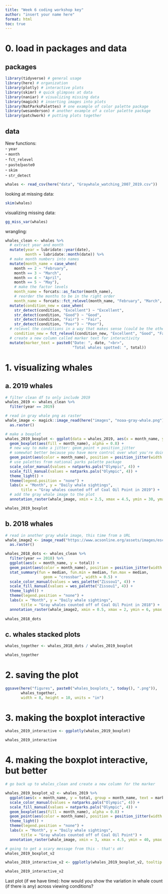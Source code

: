 ```yaml
---
title: "Week 6 coding workshop key"
author: "insert your name here"
format: html
toc: true
---
```


# 0. load in packages and data

## packages

```r
library(tidyverse) # general usage
library(here) # organization
library(plotly) # interactive plots
library(skimr) # quick glimpses at data
library(naniar) # visualizing missing data
library(magick) # inserting images into plots
library(NatParksPalettes) # one example of color palette package
library(wesanderson) # another example of a color palette package
library(patchwork) # putting plots together
```

## data

New functions:  
- `year`  
- `month`  
- `fct_relevel`  
- `paste`/`paste0`  
- `skim`  
- `str_detect`

```r
whales <- read_csv(here("data", "Graywhale_watching_2007_2019.csv"))
```

looking at missing data:

```r
skim(whales)
```

visualizing missing data:

```r
gg_miss_var(whales)
```

wrangling:

```r
whales_clean <- whales %>% 
  # extract year and month
  mutate(year = lubridate::year(date),
         month = lubridate::month(date)) %>% 
  # make month numbers into names
  mutate(month_name = case_when(
    month == 2 ~ "February",
    month == 3 ~ "March",
    month == 4 ~ "April",
    month == 5 ~ "May"), 
    # make the factor levels
    month_name = forcats::as_factor(month_name),
    # reorder the months to be in the right order
    month_name = forcats::fct_relevel(month_name, "February", "March", "April", "May")) %>% 
  mutate(condition_new = case_when(
    str_detect(condition, "Excellent") ~ "Excellent",
    str_detect(condition, "Good") ~ "Good",
    str_detect(condition, "Fair") ~ "Fair",
    str_detect(condition, "Poor") ~ "Poor"),
  # relevel the conditions in a way that makes sense (could be the other way)
    condition_new = fct_relevel(condition_new, "Excellent", "Good", "Fair", "Poor")) %>% 
  # create a new column called marker text for interactivity
  mutate(marker_text = paste0("Date: ", date, "<br>",
                              "Total whales spotted: ", total))
```

# 1. visualizing whales

## a. 2019 whales

```r
# filter clean df to only include 2019
whales_2019 <- whales_clean %>% 
  filter(year == 2019)

# read in gray whale png as raster
whale_image <- magick::image_read(here("images", "noaa-gray-whale.png")) %>% 
  as.raster()

# make a boxplot
whales_2019_boxplot <- ggplot(data = whales_2019, aes(x = month_name, y = total)) +
  geom_boxplot(aes(fill = month_name), alpha = 0.8) +
  # new way to make a jitter: geom_point + position_jitter
  # somewhat better because you have more control over what you're doing!
  geom_point(aes(color = month_name), position = position_jitter(width = 0.3, height = 0, seed = 1)) +
  # use palettes from national parks palette package
  scale_color_manual(values = natparks.pals("Olympic", 4)) +
  scale_fill_manual(values = natparks.pals("Olympic", 4)) +
  theme_light() +
  theme(legend.position = "none") +
  labs(x = "Month", y = "Daily whale sightings", 
       title = "Gray whales counted off of Coal Oil Point in 2019") +
  # add the gray whale image to the plot
  annotation_raster(whale_image, xmin = 2.5, xmax = 4.5, ymin = 30, ymax = 60) 

whales_2019_boxplot
```

## b. 2018 whales

```r
# read in another gray whale image, this time from a URL
whale_image2 <- image_read("https://www.acsonline.org/assets/images/eschrichtius-robustus.png") %>% 
  as.raster()

whales_2018_dots <- whales_clean %>% 
  filter(year == 2018) %>% 
  ggplot(aes(x = month_name, y = total)) +
  geom_point(aes(color = month_name), position = position_jitter(width = 0.3, height = 0, seed = 1)) +
  stat_summary(fun = median, fun.min = median, fun.max = median,
                 geom = "crossbar", width = 0.5) +
  scale_color_manual(values = wes_palette("Zissou1", 4)) +
  scale_fill_manual(values = wes_palette("Zissou1", 4)) +
  theme_light() +
  theme(legend.position = "none") +
  labs(x = "Month", y = "Daily whale sightings", 
       title = "Gray whales counted off of Coal Oil Point in 2018") +
  annotation_raster(whale_image2, xmin = 0.5, xmax = 2, ymin = 6, ymax = 7) 
  
whales_2018_dots
```

## c. whales stacked plots  

```r
whales_together <- whales_2018_dots / whales_2019_boxplot

whales_together
```


# 2. saving the plot

```r
ggsave(here("figures", paste0("whales_boxplots_", today(), ".png")), 
       whales_together, 
       width = 8, height = 10, units = "in")
```

# 3. making the boxplot interactive

```r
whales_2019_interactive <- ggplotly(whales_2019_boxplot)

whales_2019_interactive 
```

# 4. making the boxplot interactive, but better

```r
# go back up to whales_clean and create a new column for the marker

whales_2019_boxplot_v2 <- whales_2019 %>% 
  ggplot(aes(x = month_name, y = total, group = month_name, text = marker_text)) +
  scale_color_manual(values = natparks.pals("Olympic", 4)) +
  scale_fill_manual(values = natparks.pals("Olympic", 4)) +
  geom_boxplot(aes(fill = month_name), alpha = 0.8) +
  geom_point(aes(color = month_name), position = position_jitter(width = 0.3, height = 0, seed = 1)) +
  theme_light() +
  theme(legend.position = "none") +
  labs(x = "Month", y = "Daily whale sightings", 
       title = "Gray whales counted off of Coal Oil Point") +
  annotation_raster(whale_image, xmin = 3, xmax = 4.5, ymin = 40, ymax = 60)

# going to get a scary message from this - that's ok!
whales_2019_boxplot_v2
```

```r
whales_2019_interactive_v2 <- ggplotly(whales_2019_boxplot_v2, tooltip = "text")

whales_2019_interactive_v2
```


Last plot (if we have time): how would you show the variation in whale count (if there is any) across viewing conditions?


